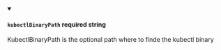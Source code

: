 
<details className="config-field" data-expandable="false" open>
<summary>

#### `kubectlBinaryPath` <span class="config-field-required" data-required="false">required</span> <span class="config-field-type">string</span> <span class="config-field-default"></span>

KubectlBinaryPath is the optional path where to finde the kubectl binary

</summary>



</details>
